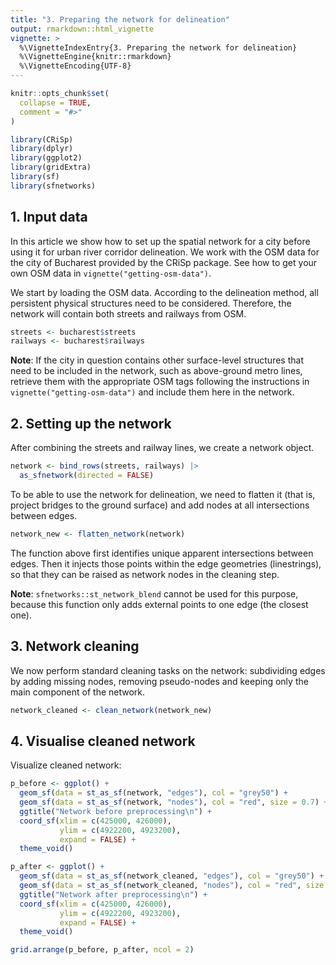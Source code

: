 ```yaml
---
title: "3. Preparing the network for delineation"
output: rmarkdown::html_vignette
vignette: >
  %\VignetteIndexEntry{3. Preparing the network for delineation}
  %\VignetteEngine{knitr::rmarkdown}
  %\VignetteEncoding{UTF-8}
---
```


```r
knitr::opts_chunk$set(
  collapse = TRUE,
  comment = "#>"
)
```

```r
library(CRiSp)
library(dplyr)
library(ggplot2)
library(gridExtra)
library(sf)
library(sfnetworks)
```

## 1. Input data

In this article we show how to set up the spatial network for a city before using it for urban river corridor delineation. We work with the OSM data for the city of Bucharest provided by the CRiSp package. See how to get your own OSM data in `vignette("getting-osm-data")`.

We start by loading the OSM data. According to the delineation method, all persistent physical structures need to be considered. Therefore, the network will contain both streets and railways from OSM.

```r
streets <- bucharest$streets
railways <- bucharest$railways
```

**Note**: If the city in question contains other surface-level structures that need to be included in the network, such as above-ground metro lines, retrieve them with the appropriate OSM tags following the instructions in `vignette("getting-osm-data")` and include them here in the network.

## 2. Setting up the network

After combining the streets and railway lines, we create a network object.

```r
network <- bind_rows(streets, railways) |>
  as_sfnetwork(directed = FALSE)
```

To be able to use the network for delineation, we need to flatten it (that is, project bridges to the ground surface) and add nodes at all intersections between edges. 

```r
network_new <- flatten_network(network)
```

The function above first identifies unique apparent intersections between edges. Then it injects those points within the edge geometries (linestrings), so that they can be raised as network nodes in the cleaning step.

**Note**: `sfnetworks::st_network_blend` cannot be used for this purpose, because this function only adds external points to one edge (the closest one).

## 3. Network cleaning

We now perform standard cleaning tasks on the network: subdividing edges by adding missing nodes, removing pseudo-nodes and keeping only the main component of the network.

```r
network_cleaned <- clean_network(network_new)
```

## 4. Visualise cleaned network

Visualize cleaned network:

```r
p_before <- ggplot() +
  geom_sf(data = st_as_sf(network, "edges"), col = "grey50") +
  geom_sf(data = st_as_sf(network, "nodes"), col = "red", size = 0.7) +
  ggtitle("Network before preprocessing\n") +
  coord_sf(xlim = c(425000, 426000),
           ylim = c(4922200, 4923200),
           expand = FALSE) +
  theme_void()

p_after <- ggplot() +
  geom_sf(data = st_as_sf(network_cleaned, "edges"), col = "grey50") +
  geom_sf(data = st_as_sf(network_cleaned, "nodes"), col = "red", size = 0.7) +
  ggtitle("Network after preprocessing\n") +
  coord_sf(xlim = c(425000, 426000),
           ylim = c(4922200, 4923200),
           expand = FALSE) +
  theme_void()

grid.arrange(p_before, p_after, ncol = 2)
```
